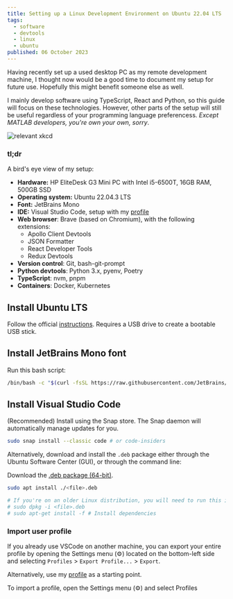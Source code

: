 ```yaml
---
title: Setting up a Linux Development Environment on Ubuntu 22.04 LTS
tags:
  - software
  - devtools
  - linux
  - ubuntu
published: 06 October 2023
---
```



Having recently set up a used desktop PC as my remote development machine, I thought now would be a good time to document my setup for future use. Hopefully this might benefit someone else as well.

I mainly develop software using TypeScript, React and Python, so this guide will focus on these technologies. However, other parts of the setup will still be useful regardless of your programming language preferencess. _Except MATLAB developers, you're own your own, sorry_.

![relevant xkcd](https://imgs.xkcd.com/comics/real_programmers.png)

### tl;dr

A bird's eye view of my setup:

- **Hardware:** HP EliteDesk G3 Mini PC with Intel i5-6500T, 16GB RAM, 500GB SSD
- **Operating system:** Ubuntu 22.04.3 LTS
- **Font:** JetBrains Mono
- **IDE:** Visual Studio Code, setup with my [profile](https://gist.github.com/syedtaqi95/4436abdcee43c3c0603ca2bcabc7cf71)
- **Web browser**: Brave (based on Chromium), with the following extensions:
  - Apollo Client Devtools
  - JSON Formatter
  - React Developer Tools
  - Redux Devtools
- **Version control**: Git, bash-git-prompt
- **Python devtools**: Python 3.x, pyenv, Poetry
- **TypeScript**: nvm, pnpm
- **Containers**: Docker, Kubernetes

## Install Ubuntu LTS

Follow the official [instructions](https://ubuntu.com/tutorials/install-ubuntu-desktop#1-overview). Requires a USB drive to create a bootable USB stick.

## Install JetBrains Mono font

Run this bash script:

```bash
/bin/bash -c "$(curl -fsSL https://raw.githubusercontent.com/JetBrains/JetBrainsMono/master/install_manual.sh)"
```

## Install Visual Studio Code

(Recommended) Install using the Snap store. The Snap daemon will automatically manage updates for you.

```bash
sudo snap install --classic code # or code-insiders
```

Alternatively, download and install the `.deb` package either through the Ubuntu Software Center (GUI), or through the command line:

Download the [.deb package (64-bit)](https://go.microsoft.com/fwlink/?LinkID=760868).

```bash
sudo apt install ./<file>.deb

# If you're on an older Linux distribution, you will need to run this instead:
# sudo dpkg -i <file>.deb
# sudo apt-get install -f # Install dependencies
```

### Import user profile

If you already use VSCode on another machine, you can export your entire profile by opening the Settings menu (⚙️) located on the bottom-left side and selecting `Profiles` > `Export Profile...` > `Export`.

Alternatively, use my [profile](https://gist.github.com/syedtaqi95/4436abdcee43c3c0603ca2bcabc7cf71) as a starting point.

To import a profile, open the Settings menu (⚙️) and select Profiles
